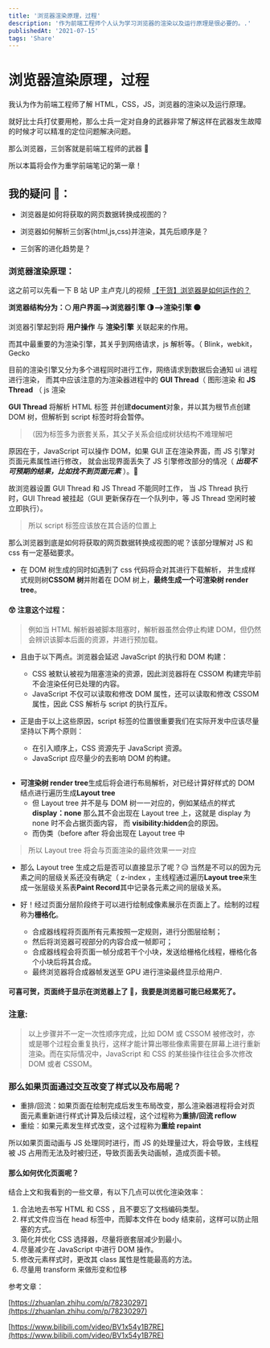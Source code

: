 ```yaml
---
title: '浏览器渲染原理，过程'
description: '作为前端工程师个人认为学习浏览器的渲染以及运行原理是很必要的。.'
publishedAt: '2021-07-15'
tags: 'Share'
---
```


# 浏览器渲染原理，过程

我认为作为前端工程师了解 HTML，CSS，JS，浏览器的渲染以及运行原理。

就好比士兵打仗要用枪，那么士兵一定对自身的武器非常了解这样在武器发生故障的时候才可以精准的定位问题解决问题。

那么浏览器，三剑客就是前端工程师的武器 🏹

所以本篇将会作为重学前端笔记的第一章！

## 我的疑问 🤔：

- 浏览器是如何将获取的网页数据转换成视图的？

- 浏览器如何解析三剑客(html,js,css)并渲染，其先后顺序是？

- 三剑客的进化趋势是？

### 浏览器渲染原理：

这之前可以先看一下 B 站 UP 主卢克儿的视频 [【干货】浏览器是如何运作的？](https://www.bilibili.com/video/BV1x54y1B7RE?from=search&seid=4042495015446309102)

**浏览器结构分为：🌕 用户界面——>浏览器引擎 🌗——>渲染引擎 🌑**

浏览器引擎起到将 **用户操作** 与 **渲染引擎** 关联起来的作用。

而其中最重要的为渲染引擎，其关乎到网络请求，js 解析等。（ Blink，webkit，Gecko

目前的渲染引擎又分为多个进程同时进行工作，网络请求到数据后会通知 ui 进程进行渲染，
而其中应该注意的为渲染器进程中的 **GUI Thread**（ 图形渲染 和 **JS Thread** （ js 渲染

**GUI Thread** 将解析 HTML 标签 并创建**document**对象，并以其为根节点创建 DOM 树，但解析到 script 标签时将会暂停。

> （因为标签多为嵌套关系，其父子关系会组成树状结构不难理解吧

原因在于，JavaScript 可以操作 DOM，如果 GUI 正在渲染界面，而 JS 引擎对页面元素属性进行修改，
就会出现界面丢失了 JS 引擎修改部分的情况（ **_出现不可预期的结果，比如找不到页面元素_** ）。🤒

故浏览器设置 GUI Thread 和 JS Thread 不能同时工作，
当 JS Thread 执行时，GUI Thread 被挂起（GUI 更新保存在一个队列中，等 JS Thread 空闲时被立即执行）。

> 所以 script 标签应该放在其合适的位置上

那么浏览器到底是如何将获取的网页数据转换成视图的呢？该部分理解对 JS 和 css 有一定基础要求。

- 在 DOM 树生成的同时如遇到了 css 代码将会对其进行下载解析，
  并生成样式规则树**CSSOM 树**并附着在 DOM 树上，**最终生成一个可渲染树 render tree**。

#### 😲 注意这个过程：

> 例如当 HTML 解析器被脚本阻塞时，解析器虽然会停止构建 DOM，但仍然会辨识该脚本后面的资源，并进行预加载。

- 且由于以下两点。浏览器会延迟 JavaScript 的执行和 DOM 构建：
  - CSS 被默认被视为阻塞渲染的资源，因此浏览器将在 CSSOM 构建完毕前不会渲染任何已处理的内容。
  - JavaScript 不仅可以读取和修改 DOM 属性，还可以读取和修改 CSSOM 属性，因此 CSS 解析与 script 的执行互斥。
- 正是由于以上这些原因，script 标签的位置很重要我们在实际开发中应该尽量坚持以下两个原则：

  - 在引入顺序上，CSS 资源先于 JavaScript 资源。
  - JavaScript 应尽量少的去影响 DOM 的构建。

##

- **可渲染树 render tree**生成后将会进行布局解析，对已经计算好样式的 DOM 结点进行遍历生成**Layout tree**
  - 但 Layout tree 并不是与 DOM 树一一对应的，例如某结点的样式 **display：none**
    那么其不会出现在 Layout tree 上，这就是 display 为 none 时不会占据页面内容，
    而 **visibility:hidden**会的原因。
  - 而伪类（before after 将会出现在 Layout tree 中

> 所以 Layout tree 将会与页面渲染的最终效果一一对应

- 那么 Layout tree 生成之后是否可以直接显示了呢？😥 当然是不可以的因为元素之间的层级关系还没有确定（ z-index ，主线程通过遍历**Layout tree**来生成一张层级关系表**Paint Record**其中记录各元素之间的层级关系。

- 好！经过页面分层阶段终于可以进行绘制成像素展示在页面上了。绘制的过程称为**栅格化**。
  - 合成器线程将页面所有元素按照一定规则，进行分图层绘制；
  - 然后将浏览器可视部分的内容合成一帧即可；
  - 合成器线程会将页面一帧分成若干个小块，发送给栅格化线程，栅格化各个小块后将其合成。
  - 最终浏览器将合成器帧发送至 GPU 进行渲染最终显示给用户.

#### 可喜可贺，页面终于显示在浏览器上了 🤯，我要是浏览器可能已经累死了。

### 注意:

> 以上步骤并不一定一次性顺序完成，比如 DOM 或 CSSOM 被修改时，亦或是哪个过程会重复执行，这样才能计算出哪些像素需要在屏幕上进行重新渲染。而在实际情况中，JavaScript 和 CSS 的某些操作往往会多次修改 DOM 或者 CSSOM。

### 那么如果页面通过交互改变了样式以及布局呢？

- 重排/回流：如果页面在绘制完成后发生布局改变，那么渲染器进程将会对页面元素重新进行样式计算及后续过程，这个过程称为**重排/回流 reflow**
- 重绘：如果元素发生样式改变，这个过程称为**重绘 repaint**

所以如果页面动画与 JS 处理同时进行，而 JS 的处理量过大，将会导致，主线程被 JS 占用而无法及时被归还，导致页面丢失动画帧，造成页面卡顿。

#### 那么如何优化页面呢？

结合上文和我看到的一些文章，有以下几点可以优化渲染效率：

1. 合法地去书写 HTML 和 CSS ，且不要忘了文档编码类型。
2. 样式文件应当在 head 标签中，而脚本文件在 body 结束前，这样可以防止阻塞的方式。
3. 简化并优化 CSS 选择器，尽量将嵌套层减少到最小。
4. 尽量减少在 JavaScript 中进行 DOM 操作。
5. 修改元素样式时，更改其 class 属性是性能最高的方法。
6. 尽量用 transform 来做形变和位移

参考文章：

[https://zhuanlan.zhihu.com/p/78230297](https://zhuanlan.zhihu.com/p/78230297)

[https://www.bilibili.com/video/BV1x54y1B7RE](https://www.bilibili.com/video/BV1x54y1B7RE)
